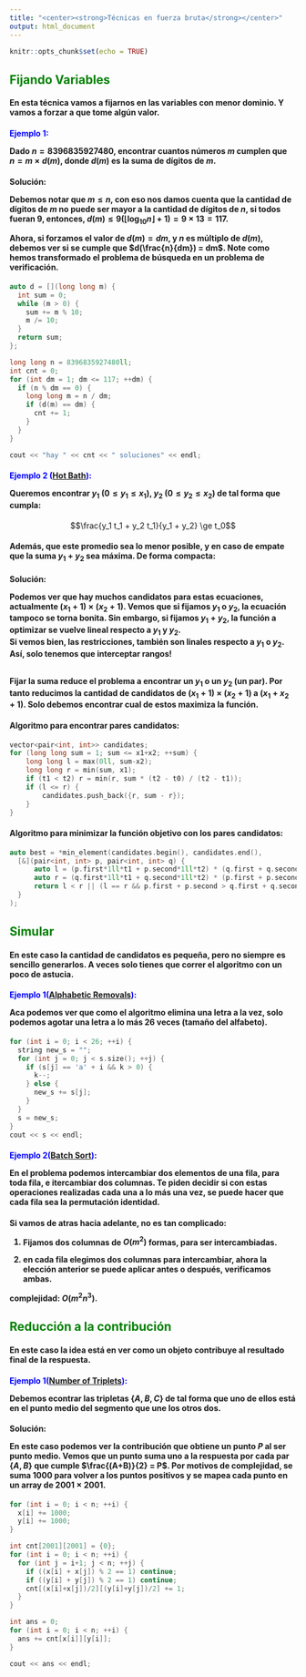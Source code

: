 ```yaml
---
title: "<center><strong>Técnicas en fuerza bruta</strong></center>"
output: html_document
---
```


```r
knitr::opts_chunk$set(echo = TRUE)
```

<h2>
<strong style="color: green;">Fijando Variables</strong>
</h2>

<h4>
En esta técnica vamos a fijarnos en las variables con menor dominio. Y vamos
a forzar a que tome algún valor.

</h4>

<h4>
<strong style="color: blue;">Ejemplo 1:</strong>

Dado $n = 8396835927480$, encontrar cuantos números $m$ cumplen que 
$n = m \times d(m)$, donde $d(m)$ es la suma de dígitos de $m$.

</h4>

<h4>
<strong> Solución: </strong>

Debemos notar que $m \le n$, con eso nos damos cuenta que la cantidad de dígitos
de $m$ no puede ser mayor a la cantidad de dígitos de $n$, si todos fueran $9$,
entonces, $d(m) \le 9 (\left\lfloor \log_{10}n\right\rfloor + 1) = 9 \times 13= 117$.

Ahora, si forzamos el valor de $d(m) = dm$, y $n$ es múltiplo de $d(m)$, debemos
ver si se cumple que $d(\frac{n}{dm}) = dm$. Note como hemos transformado el 
problema de búsqueda en un problema de verificación.

</h4>

```c++
auto d = [](long long m) {
  int sum = 0;
  while (m > 0) {
    sum += m % 10;
    m /= 10;
  }
  return sum;
};

long long n = 8396835927480ll;
int cnt = 0;
for (int dm = 1; dm <= 117; ++dm) {
  if (n % dm == 0) {
    long long m = n / dm;
    if (d(m) == dm) {
      cnt += 1;
    }
  }
}

cout << "hay " << cnt << " soluciones" << endl;
```

<h4>
<strong style="color: blue;">Ejemplo 2 ([Hot Bath](https://codeforces.com/contest/126/problem/A)):</strong>

Queremos encontrar $y_1$ ($0 \le y_1 \le x_1$), $y_2$ ($0 \le y_2 \le x_2$) de tal forma que cumpla:
</h4>

$$\frac{y_1 t_1 + y_2 t_1}{y_1 + y_2} \ge t_0$$
<h4>
Además, que este promedio sea lo menor posible, y en caso de empate que la suma 
$y_1 + y_2$ sea máxima. De forma compacta:
</h4>


\begin{align}
&\!\min_{y_1, y_2}& (\frac{y_1 t_1 + y_2 t_2}{y_1 + y_2}, -(y_1 + y_2))\\
&\text{sujeto a} & \frac{y_1 t_1 + y_2 t_1}{y_1 + y_2} \ge t_0\\
&                & 0 \le y_1 \le x_1 \\
&                & 0 \le y_2 \le x_2 \\
&                & y_1, y_2 \in Z_{\ge 0}

\end{align}

<h4>
<strong>Solución: </strong>

Podemos ver que hay muchos candidatos para estas ecuaciones, actualmente
$(x_1 + 1) \times (x_2 + 1)$. Vemos que si fijamos $y_1$ o $y_2$, la ecuación
tampoco se torna bonita. Sin embargo, si fijamos $y_1 + y_2$, la función a
optimizar se vuelve lineal respecto a $y_1$ y $y_2$. </br>
Si vemos bien, las restricciones, también son linales respecto a $y_1$ o $y_2$.
Así, solo tenemos que interceptar rangos! </br> </br>

Fijar la suma reduce el problema a encontrar un $y_1$ o un $y_2$ (un par). Por
tanto reducimos la cantidad de candidatos de $(x_1 + 1) \times (x_2 + 1)$ a
$(x_1 + x_2 + 1)$. Solo debemos encontrar cual de estos maximiza la función.

</h4>

<h4>
<strong>Algoritmo para encontrar pares candidatos:</strong>
</h4>

```c++
vector<pair<int, int>> candidates;
for (long long sum = 1; sum <= x1+x2; ++sum) {
	long long l = max(0ll, sum-x2);
	long long r = min(sum, x1);
	if (t1 < t2) r = min(r, sum * (t2 - t0) / (t2 - t1));
	if (l <= r) {
		candidates.push_back({r, sum - r});
	}
}
```

<h4>
<strong>Algoritmo para minimizar la función objetivo con los pares candidatos:</strong>
</h4>
```c++
auto best = *min_element(candidates.begin(), candidates.end(), 
  [&](pair<int, int> p, pair<int, int> q) {
      auto l = (p.first*1ll*t1 + p.second*1ll*t2) * (q.first + q.second);
      auto r = (q.first*1ll*t1 + q.second*1ll*t2) * (p.first + p.second);
      return l < r || (l == r && p.first + p.second > q.first + q.second); 
  }
);
```

<h2>
<strong style="color: green;">Simular</strong>
</h2>

<h4>
En este caso la cantidad de candidatos es pequeña, pero no siempre es sencillo
generarlos. A veces solo tienes que correr el algoritmo con un poco de astucia.
</h4>


<h4>
<strong style="color: blue;">Ejemplo 1([Alphabetic Removals](https://codeforces.com/contest/999/problem/C)):</strong>

Aca podemos ver que como el algoritmo elimina una letra a la vez, solo podemos agotar una letra a lo
más $26$ veces (tamaño del alfabeto).
</h4>

```c++
for (int i = 0; i < 26; ++i) {
  string new_s = "";
  for (int j = 0; j < s.size(); ++j) {
    if (s[j] == 'a' + i && k > 0) {
      k--;
    } else {
      new_s += s[j];
    }
  }
  s = new_s;
}
cout << s << endl;
```

<h4>
<strong style="color: blue;">Ejemplo 2([Batch Sort](https://codeforces.com/problemset/problem/724/B)):</strong>

En el problema podemos intercambiar dos elementos de una fila, para toda fila, e itercambiar dos columnas.
Te piden decidir si con estas operaciones realizadas cada una a lo más una vez, se puede hacer que cada
fila sea la permutación identidad.
</h4>

<h4>
Si vamos de atras hacia adelante, no es tan complicado:

  1. Fijamos dos columnas de $O(m^2)$ formas, para ser intercambiadas.
  
  2. en cada fila elegimos dos columnas para intercambiar, ahora la elección anterior
  se puede aplicar antes o después, verificamos ambas.
  
complejidad: $O(m^2 n^3)$.
</h4>


<h2>
<strong style="color: green;">Reducción a la contribución</strong>
</h2>

<h4>
En este caso la idea está en ver como un objeto contribuye al resultado final de
la respuesta.
</h4>

<h4>
<strong style="color: blue;">Ejemplo 1([Number of Triplets](https://codeforces.com/contest/181/problem/B)):</strong> </br>

Debemos econtrar las tripletas $\{A, B, C\}$ de tal forma que uno de ellos está en el punto medio del segmento que une
los otros dos. 
</h4>

<h4>
<strong>Solución:</strong>

En este caso podemos ver la contribución que obtiene un punto $P$ al ser punto medio.
Vemos que un punto suma uno a la respuesta por cada par $\{A, B\}$ que cumple
$\frac{(A+B)}{2} = P$. Por motivos de complejidad, se suma $1000$ para volver a 
los puntos positivos y se mapea cada punto en un array de $2001 \times 2001$.

</h4>

```c++
for (int i = 0; i < n; ++i) {
  x[i] += 1000;
  y[i] += 1000;
}

int cnt[2001][2001] = {0};
for (int i = 0; i < n; ++i) {
  for (int j = i+1; j < n; ++j) {
    if ((x[i] + x[j]) % 2 == 1) continue;
    if ((y[i] + y[j]) % 2 == 1) continue;
    cnt[(x[i]+x[j])/2][(y[i]+y[j])/2] += 1;
  }
}

int ans = 0;
for (int i = 0; i < n; ++i) {
  ans += cnt[x[i]][y[i]];
}

cout << ans << endl;
```



